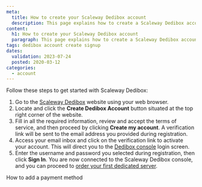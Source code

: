 ```yaml
---
meta:
  title: How to create your Scaleway Dedibox account
  description: This page explains how to create a Scaleway Dedibox account
content:
  h1: How to create your Scaleway Dedibox account
  paragraph: This page explains how to create a Scaleway Dedibox account
tags: dedibox account create signup
dates:
  validation: 2023-07-24
  posted: 2020-03-12
categories:
  - account
---
```


Follow these steps to get started with Scaleway Dedibox:

1. Go to the [Scaleway Dedibox](https://www.scaleway.com/en/dedibox/) website using your web browser.
2. Locate and click the **Create Dedibox Account** button situated at the top right corner of the website.
3. Fill in all the required information, review and accept the terms of service, and then proceed by clicking **Create my account**. A verification link will be sent to the email address you provided during registration.
4. Access your email inbox and click on the verification link to activate your account. This will direct you to the [Dedibox console](https://console.online.net) login screen.
5. Enter the username and password you selected during registration, then click **Sign In**.
   You are now connected to the Scaleway Dedibox console, and you can proceed to [order your first dedicated server](/dedibox/dedicated-servers/how-to/order-a-server/).
    <Lightbox src="scaleway-dedibox-console.webp" alt="" />


<Navigation title="See also">
  <NextButton to="/dedibox-console/account/how-to/add-payment-method/">How to add a payment method</NextButton>
</Navigation>